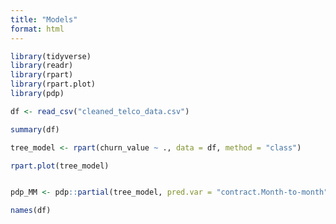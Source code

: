 ```yaml
---
title: "Models"
format: html
---
```


```r
library(tidyverse)
library(readr)
library(rpart)
library(rpart.plot)
library(pdp)
```
```r
df <- read_csv("cleaned_telco_data.csv")

summary(df)
```
```r
tree_model <- rpart(churn_value ~ ., data = df, method = "class")

rpart.plot(tree_model)
```
```r

```

```r
pdp_MM <- pdp::partial(tree_model, pred.var = "contract.Month-to-month")

```
```r
names(df)
```

